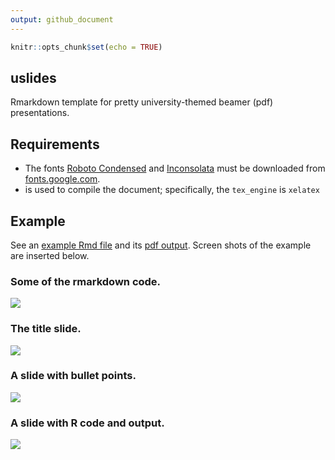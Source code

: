 ```yaml
---
output: github_document
---
```


```r
knitr::opts_chunk$set(echo = TRUE)
```

## uslides

Rmarkdown template for pretty university-themed beamer (pdf) presentations.

## Requirements
- The fonts [Roboto Condensed](https://fonts.google.com/specimen/Roboto+Condensed) and [Inconsolata](https://fonts.google.com/specimen/Inconsolata) must be downloaded from [fonts.google.com](https://fonts.google.com/).
- \LaTeX is used to compile the document; specifically, the `tex_engine` is `xelatex`

## Example

See an [example Rmd file](tools/readme/example.Rmd) and its [pdf output](tools/readme/example.pdf). Screen shots of the example are inserted below.

### Some of the rmarkdown code.

![](tools/readme/ss4.png)


### The title slide.

![](tools/readme/ss1.png)

### A slide with bullet points.

![](tools/readme/ss2.png)

### A slide with R code and output.

![](tools/readme/ss3.png)
